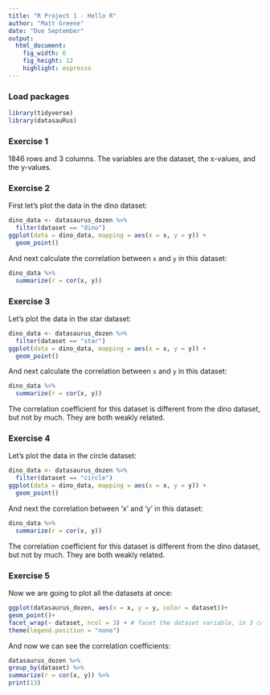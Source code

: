 ```yaml
---
title: "R Project 1 - Hello R"
author: "Matt Greene"
date: "Due September"
output: 
  html_document: 
    fig_width: 6
    fig_height: 12
    highlight: espresso
---
```


### Load packages

```r
library(tidyverse) 
library(datasauRus)
```


### Exercise 1

1846 rows and 3 columns. The variables are the dataset, the x-values, and the y-values.

### Exercise 2

First let's plot the data in the dino dataset:

```r
dino_data <- datasaurus_dozen %>%
  filter(dataset == "dino")
ggplot(data = dino_data, mapping = aes(x = x, y = y)) +
  geom_point()
```

And next calculate the correlation between `x` and `y` in this dataset:

```r
dino_data %>%
  summarize(r = cor(x, y))
```

### Exercise 3

Let's plot the data in the star dataset:


```r
dino_data <- datasaurus_dozen %>%
  filter(dataset == "star")
ggplot(data = dino_data, mapping = aes(x = x, y = y)) +
  geom_point()

```

And next calculate the correlation between `x` and `y` in this dataset:
 
```r
dino_data %>%
  summarize(r = cor(x, y))
```

The correlation coefficient for this dataset is different from the dino dataset, but not by much. They are both weakly related.

### Exercise 4

Let's plot the data in the circle dataset:

```r
dino_data <- datasaurus_dozen %>%
  filter(dataset == "circle")
ggplot(data = dino_data, mapping = aes(x = x, y = y)) +
  geom_point()

```

And next the correlation between 'x' and 'y' in this dataset:

```r
dino_data %>%
  summarize(r = cor(x, y))

```

The correlation coefficient for this dataset is different from the dino dataset, but not by much. They are both weakly related.

### Exercise 5

Now we are going to plot all the datasets at once:

```r
ggplot(datasaurus_dozen, aes(x = x, y = y, color = dataset))+
geom_point()+
facet_wrap(~ dataset, ncol = 3) + # facet the dataset variable, in 3 cols
theme(legend.position = "none")
```

And now we can see the correlation coefficients:

```r
datasaurus_dozen %>%
group_by(dataset) %>%
summarize(r = cor(x, y)) %>%
print(13)
```

